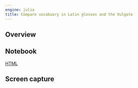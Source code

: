```yaml
---
engine: julia
title: Compare vocabuary in Latin glosses and the Vulgate
---
```



## Overview

## Notebook

[HTML](./glossing-vocabulary.html)


## Screen capture